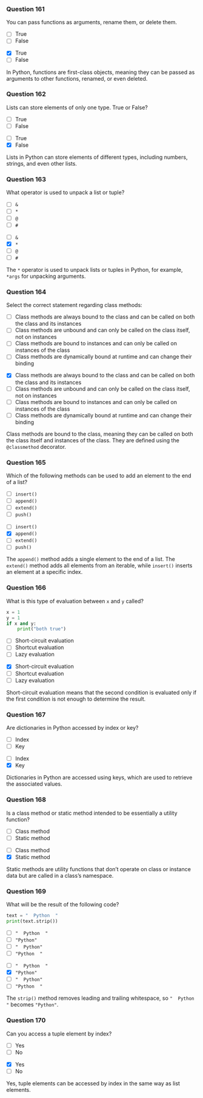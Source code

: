 ### Question 161 {.question}

You can pass functions as arguments, rename them, or delete them. 

::: {.r-stack}

::: {.absolute .left-0 .top-0 width=100%}
- [ ] True
- [ ] False
:::

::: {.fragment .fade-in .absolute .left-0 .top-0 width=100%}
- [x] True
- [ ] False


::: {.explanation}
In Python, functions are first-class objects, meaning they can be passed as arguments to other functions, renamed, or even deleted.
:::
:::
:::

### Question 162 {.question}

Lists can store elements of only one type. True or False?

::: {.r-stack}

::: {.absolute .left-0 .top-0 width=100%}
- [ ] True
- [ ] False
:::

::: {.fragment .fade-in .absolute .left-0 .top-0 width=100%}
- [ ] True
- [x] False


::: {.explanation}
Lists in Python can store elements of different types, including numbers, strings, and even other lists.
:::
:::
:::

### Question 163 {.question}

What operator is used to unpack a list or tuple?

::: {.r-stack}

::: {.absolute .left-0 .top-0 width=100%}
- [ ] `&`
- [ ] `*`
- [ ] `@`
- [ ] `#`
:::

::: {.fragment .fade-in .absolute .left-0 .top-0 width=100%}
- [ ] `&`
- [x] `*`
- [ ] `@`
- [ ] `#`


::: {.explanation}
The `*` operator is used to unpack lists or tuples in Python, for example, `*args` for unpacking arguments.
:::
:::
:::

### Question 164 {.question}

::: {.smaller-80}
Select the correct statement regarding class methods:

::: {.r-stack}

::: {.absolute .left-0 .top-0 width=100%}
- [ ] Class methods are always bound to the class and can be called on both the class and its instances
- [ ] Class methods are unbound and can only be called on the class itself, not on instances
- [ ] Class methods are bound to instances and can only be called on instances of the class
- [ ] Class methods are dynamically bound at runtime and can change their binding
:::

::: {.fragment .fade-in .absolute .left-0 .top-0 width=100%}
- [x] Class methods are always bound to the class and can be called on both the class and its instances
- [ ] Class methods are unbound and can only be called on the class itself, not on instances
- [ ] Class methods are bound to instances and can only be called on instances of the class
- [ ] Class methods are dynamically bound at runtime and can change their binding

::: {.explanation}
Class methods are bound to the class, meaning they can be called on both the class itself and instances of the class. They are defined using the `@classmethod` decorator.
:::
:::
:::
:::

### Question 165 {.question}

Which of the following methods can be used to add an element to the end of a list?

::: {.r-stack}

::: {.absolute .left-0 .top-0 width=100%}
- [ ] `insert()`
- [ ] `append()`
- [ ] `extend()`
- [ ] `push()`
:::

::: {.fragment .fade-in .absolute .left-0 .top-0 width=100%}
- [ ] `insert()`
- [x] `append()`
- [ ] `extend()`
- [ ] `push()`


::: {.explanation}
The `append()` method adds a single element to the end of a list. The `extend()` method adds all elements from an iterable, while `insert()` inserts an element at a specific index.
:::
:::
:::

### Question 166 {.question}

What is this type of evaluation between `x` and `y` called?

```python
x = 1
y = 1
if x and y:
    print("both true")
```

::: {.r-stack}

::: {.absolute .left-0 .top-0 width=100%}
- [ ] Short-circuit evaluation
- [ ] Shortcut evaluation
- [ ] Lazy evaluation
:::

::: {.fragment .fade-in .absolute .left-0 .top-0 width=100%}
- [x] Short-circuit evaluation
- [ ] Shortcut evaluation
- [ ] Lazy evaluation


::: {.explanation}
Short-circuit evaluation means that the second condition is evaluated only if the first condition is not enough to determine the result.
:::
:::
:::

### Question 167 {.question}

Are dictionaries in Python accessed by index or key?

::: {.r-stack}

::: {.absolute .left-0 .top-0 width=100%}
- [ ] Index
- [ ] Key
:::

::: {.fragment .fade-in .absolute .left-0 .top-0 width=100%}
- [ ] Index
- [x] Key


::: {.explanation}
Dictionaries in Python are accessed using keys, which are used to retrieve the associated values.
:::
:::
:::

### Question 168 {.question}

Is a class method or static method intended to be essentially a utility function?

::: {.r-stack}

::: {.absolute .left-0 .top-0 width=100%}
- [ ] Class method
- [ ] Static method
:::

::: {.fragment .fade-in .absolute .left-0 .top-0 width=100%}
- [ ] Class method
- [x] Static method


::: {.explanation}
Static methods are utility functions that don’t operate on class or instance data but are called in a class’s namespace.
:::
:::
:::

### Question 169 {.question}

What will be the result of the following code?

```python
text = "  Python  "
print(text.strip())
```

::: {.r-stack}

::: {.absolute .left-0 .top-0 width=100%}
- [ ] `"  Python  "`
- [ ] `"Python"`
- [ ] `"  Python"`
- [ ] `"Python  "`
:::

::: {.fragment .fade-in .absolute .left-0 .top-0 width=100%}
- [ ] `"  Python  "`
- [x] `"Python"`
- [ ] `"  Python"`
- [ ] `"Python  "`


::: {.explanation}
The `strip()` method removes leading and trailing whitespace, so `"  Python  "` becomes `"Python"`.
:::
:::
:::

### Question 170 {.question}

Can you access a tuple element by index?

::: {.r-stack}

::: {.absolute .left-0 .top-0 width=100%}
- [ ] Yes
- [ ] No
:::

::: {.fragment .fade-in .absolute .left-0 .top-0 width=100%}
- [x] Yes
- [ ] No


::: {.explanation}
Yes, tuple elements can be accessed by index in the same way as list elements.
:::
:::
:::

